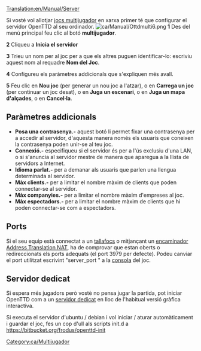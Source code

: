 [[Translation:en/Manual/Server]]

Si vosté vol allotjar [[ca/Multijugadors|jocs multijugador]] en xarxa primer té que configurar el servidor OpenTTD al seu ordinador.
[[File:ca/Manual/Ottdmulti6.png|right]]
'''1''' Des del menú principal feu clic al botó '''multijugador'''.

'''2''' Cliqueu a '''Inicia el servidor'''

'''3''' Trieu un nom per al joc per a que els altres puguen identificar-lo: escriviu aquest nom al requadre '''Nom del Joc'''.

'''4''' Configureu els paràmetres addicionals que s'expliquen més avall.

'''5''' Feu clic en '''Nou joc''' (per generar un nou joc a l'atzar), o en '''Carrega un joc''' (per continuar un joc desat), o en '''Juga un escenari''', o en '''Juga un mapa d'alçades''', o en '''Cancel·la'''.

==Paràmetres addicionals==
*'''Posa una contrasenya.-''' aquest botó li permet fixar una contrasenya per a accedir al servidor, d'aquesta manera només els usuaris que coneixen la contrasenya poden unir-se al teu joc.
*'''Connexió.-''' especifiqueu si el servidor és per a l'ús exclusiu d'una LAN, o si s'anuncia al servidor mestre de manera que aparegua a la llista de servidors a Internet.
*'''Idioma parlat.-''' per a demanar als usuaris que parlen una llengua determinada al servidor.
*'''Màx clients.-''' per a limitar el nombre màxim de clients que poden connectar-se al servidor.
*'''Màx companyies.-''' per a limitar el nombre màxim d'empreses al joc.
*'''Màx espectadors.-''' per a limitar el nombre màxim de clients que hi poden connectar-se com a espectadors.

==Ports==
Si el seu equip està connectat a un [https://www.wikipedia.org/wiki/ca:tallafocs tallafocs] o mitjançant un [https://www.wikipedia.org/wiki/ca:encaminador encaminador] [https://www.wikipedia.org/wiki/en:Network Address Translation NAT], ha de comprovar que estan oberts o redireccionats els ports adequats (el port 3979 per defecte). Podeu canviar el port utilitzat escrivint "server_port <port>" a la [[ca/Consola|consola]] del joc.

==Servidor dedicat==
Si espera més jugadors però vostè no pensa jugar la partida, pot iniciar OpenTTD com a un [[ca/Servidor dedicat|servidor dedicat]] en lloc de l'habitual versió gràfica interactiva.

Si executa el servidor d'ubuntu / debian i vol iniciar / aturar automàticament i guardar el joc, fes un cop d'ull als scripts init.d a https://bitbucket.org/frodus/openttd-init

[[Category:ca/Multijugador]]